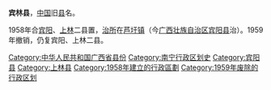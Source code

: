 '''宾林县'''，[[中国|中国]]旧[[县|县]]名。

1958年合[[宾阳县|宾阳]]、[[上林县|上林]]二县置，[[治所|治所]]在[[芦圩镇|芦圩镇]]（今[[广西壮族自治区|广西壮族自治区]][[宾阳县|宾阳县]]治）。1959年撤销，仍复宾阳、上林二县。 

{{中华人民共和国行政区划小作品}}
[[Category:中华人民共和国广西省县份|Category:中华人民共和国广西省县份]]
[[Category:南宁行政区划史|Category:南宁行政区划史]]
[[Category:宾阳县|Category:宾阳县]]
[[Category:上林县|Category:上林县]]
[[Category:1958年建立的行政區劃|Category:1958年建立的行政區劃]]
[[Category:1959年废除的行政区划|Category:1959年废除的行政区划]]